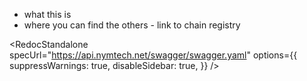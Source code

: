 
- what this is
- where you can find the others - link to chain registry

<RedocStandalone
  specUrl="https://api.nymtech.net/swagger/swagger.yaml"
  options={{
    suppressWarnings: true,
    disableSidebar: true,
  }}
/>
